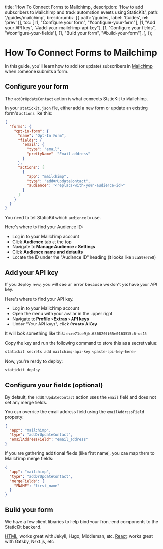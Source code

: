 
  title: 'How To Connect Forms to Mailchimp',
  description: 'How to add subscribers to Mailchimp and track automation events using StaticKit.',
  path: '/guides/mailchimp',
  breadcrumbs: [{
    path: '/guides',
    label: 'Guides',
    rel: 'prev'
  }],
  toc: [
    [1, "Configure your form", "#configure-your-form"],
    [1, "Add your API key", "#add-your-mailchimp-api-key"],
    [1, "Configure your fields", "#configure-your-fields"],
    [1, "Build your form", "#build-your-form"],
  ],
});

# How To Connect Forms to Mailchimp

<p className="text-lg">
  In this guide, you'll learn how to add (or update) subscribers in <a href="https://mailchimp.com/">Mailchimp</a> when someone submits a form.
</p>

<h2 id="configure-your-form">
  <StepHeading step="1">Configure your form</StepHeading>
</h2>

The `addOrUpdateContact` action is what connects StaticKit to Mailchimp.

In your `statickit.json` file, either add a new form or update an existing form's `actions` like this: 

```json
{
  "forms": {
    "opt-in-form": {
      "name": "Opt-In Form",
      "fields": {
        "email": {
          "type": "email",
          "prettyName": "Email address"
        }
      },
      "actions": [
        {
          "app": "mailchimp",
          "type": "addOrUpdateContact",
          "audience": "<replace-with-your-audience-id>"
        }
      ]
    }
  }
}
```

You need to tell StaticKit which `audience` to use. 

Here's where to find your Audience ID:

- Log in to your Mailchimp account
- Click **Audience** tab at the top
- Navigate to **Manage Audience › Settings**
- Click **Audience name and defaults**
- Locate the ID under the "Audience ID" heading (it looks like `5ca598e7e8`)

<h2 id="add-your-mailchimp-api-key">
  <StepHeading step="2">Add your API key</StepHeading>
</h2>

If you deploy now, you will see an error because we don't yet have your API key. 

Here's where to find your API key:

- Log in to your Mailchimp account
- Open the menu with your avatar in the upper right
- Navigate to **Profile › Extras › API keys**
- Under "Your API keys", click **Create A Key**

It will look something like this: `ecee71ce9jkl636820fb55e0163515c6-us16`

Copy the key and run the following command to store this as a secret value:

```bash
statickit secrets add mailchimp-api-key <paste-api-key-here>
```

Now, you're ready to deploy:

```bash
statickit deploy
```

<h2 id="configure-your-fields">
  <StepHeading step="3">Configure your fields (optional)</StepHeading>
</h2>

By default, the `addOrUpdateContact` action uses the `email` field and does not set any merge fields.

You can override the email address field using the `emailAddressField` property:

```json
{
  "app": "mailchimp",
  "type": "addOrUpdateContact",
  "emailAddressField": "email_address"
}
```

If you are gathering additional fields (like first name), you can map them to Mailchimp merge fields:

```json
{
  "app": "mailchimp",
  "type": "addOrUpdateContact",
  "mergeFields": {
    "FNAME": "first_name"
  }
}
```

<h2 id="build-your-form">
  <StepHeading step="4">Build your form</StepHeading>
</h2>

We have a few client libraries to help bind your front-end components to the StaticKit backend.

<ArrowItem>
  <a href="/docs/html" className="font-semibold text-indigo-600">HTML</a>: works great with Jekyll, Hugo, Middleman, etc.
</ArrowItem>

<ArrowItem>
  <a href="/docs/react" className="font-semibold text-indigo-600">React</a>: works great with Gatsby, Next.js, etc.
</ArrowItem>
